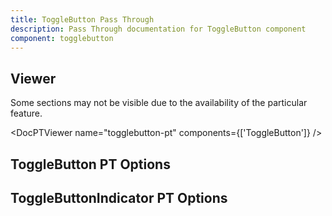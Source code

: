 ```yaml
---
title: ToggleButton Pass Through
description: Pass Through documentation for ToggleButton component
component: togglebutton
---
```


## Viewer

Some sections may not be visible due to the availability of the particular feature.

<DocPTViewer name="togglebutton-pt" components={['ToggleButton']} />

## ToggleButton PT Options

<DocTable name="ToggleButton" category="pt" />

## ToggleButtonIndicator PT Options

<DocTable name="ToggleButtonIndicator" category="pt" />
